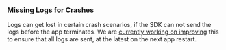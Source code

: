 ### Missing Logs for Crashes

Logs can get lost in certain crash scenarios, if the SDK can not send the logs before the app terminates. We are [currently working on improving](https://github.com/getsentry/sentry-react-native/issues/5125) this to ensure that all logs are sent, at the latest on the next app restart.
